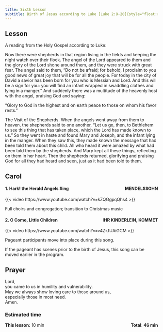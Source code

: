```yaml
---
title: Sixth Lesson
subtitle: Birth of Jesus according to Luke [Luke 2:8-20]{style="float:right" .small}
---
```


## Lesson

A reading from the Holy Gospel according to Luke:

Now there were shepherds in that region living in the fields and keeping the night watch over their flock.
The angel of the Lord appeared to them and the glory of the Lord shone around them, and they were struck with great fear.
The angel said to them, “Do not be afraid; for behold, I proclaim to you good news of great joy that will be for all the people.
For today in the city of David a savior has been born for you who is Messiah and Lord.
And this will be a sign for you: you will find an infant wrapped in swaddling clothes and lying in a manger.”
And suddenly there was a multitude of the heavenly host with the angel, praising God and saying:

“Glory to God in the highest
and on earth peace to those on whom his favor rests.”

The Visit of the Shepherds.
When the angels went away from them to heaven, the shepherds said to one another, “Let us go, then, to Bethlehem to see this thing that has taken place, which the Lord has made known to us.”
So they went in haste and found Mary and Joseph, and the infant lying in the manger.
When they saw this, they made known the message that had been told them about this child.
All who heard it were amazed by what had been told them by the shepherds.
And Mary kept all these things, reflecting on them in her heart.
Then the shepherds returned, glorifying and praising God for all they had heard and seen, just as it had been told to them.

## Carol

#### 1. Hark! the Herald Angels Sing [MENDELSSOHN]{style="float:right" .small}

{{< video https://www.youtube.com/watch?v=kZQGgpqQhs4 >}}

Full choirs and congregation; transition to Christmas music

#### 2. O Come, Little Children [IHR KINDERLEIN, KOMMET]{style="float:right" .small}

{{< video https://www.youtube.com/watch?v=v4ZkfUAiGCM >}}

Pageant participants move into place during this song.

::: {.callout-note}
If the pageant has scenes prior to the birth of Jesus, this song can be moved earlier in the program.
:::

## Prayer

Lord,  
you came to us in humility and vulnerability.  
May we always show loving care to those around us,  
especially those in most need.  
Amen.

### Estimated time

**This lesson:** 10 min [**Total: 46 min** ]{style="float:right" .small}